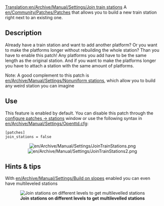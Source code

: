 [[Translation:en/Archive/Manual/Settings/Join train stations]]
A [[en/Community/Patches/Patches]] that allows you to build a new train station right next to an existing one.


== Description ==
Already have a train station and want to add another platform? Or you want to make the platforms longer without rebuilding the whole station? Than you have to enable this patch! Any platforms you add have to be the same length as the original station. And if you want to make the platforms longer you have to attach a station with the same amount of platforms.

Note: A good complement to this patch is [[en/Archive/Manual/Settings/Nonuniform stations]], which allow you to build any weird station you can imagine


== Use ==
This feature is enabled by default. You can disable this patch through the [[en/Archive/Manual/Settings/Configuring patches/Stations|configure patches -> stations]] window or use the following syntax in [[en/Archive/Manual/Settings/Openttd.cfg]]:
<pre>[patches]
join_stations = false</pre>

<center>[[File:en/Archive/Manual/Settings/JoinTrainStations.png]] [[File:en/Archive/Manual/Settings/JoinTrainStations2.png]]</center>

== Hints & tips ==
With [[en/Archive/Manual/Settings/Build on slopes]] enabled you can even have multileveled stations

<center>[[File:en/Archive/Manual/Settings/JoinTrainStations3.png|center|frame|'''Join stations on different levels to get multilevelled stations''']]</center>
